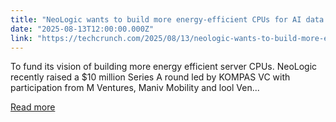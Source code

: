 ```yaml
---
title: "NeoLogic wants to build more energy-efficient CPUs for AI data centers"
date: "2025-08-13T12:00:00.000Z"
link: "https://techcrunch.com/2025/08/13/neologic-wants-to-build-more-energy-efficient-cpus-for-ai-data-centers/"
---
```


To fund its vision of building more energy efficient server CPUs. NeoLogic recently raised a $10 million Series A round led by KOMPAS VC with participation from M Ventures, Maniv Mobility and lool Ven...

[Read more](https://techcrunch.com/2025/08/13/neologic-wants-to-build-more-energy-efficient-cpus-for-ai-data-centers/)
